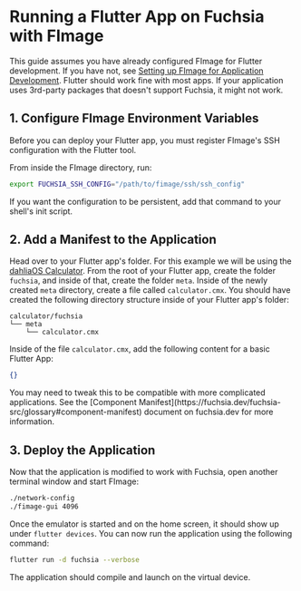 
# Running a Flutter App on Fuchsia with FImage

This guide assumes you have already configured FImage for Flutter development. If you have not, see [Setting up FImage for Application Development](fimage-app-dev). Flutter should work fine with most apps. If your application uses 3rd-party packages that doesn't support Fuchsia, it might not work.

## 1. Configure FImage Environment Variables

Before you can deploy your Flutter app, you must register FImage's SSH configuration with the Flutter tool.

From inside the FImage directory, run:

```sh copy
export FUCHSIA_SSH_CONFIG="/path/to/fimage/ssh/ssh_config"
```

If you want the configuration to be persistent, add that command to your shell's init script.

## 2. Add a Manifest to the Application

Head over to your Flutter app's folder. For this example we will be using the [dahliaOS Calculator](https://github.com/dahliaOS/calculator). From the root of your Flutter app, create the folder `fuchsia`, and inside of that, create the folder `meta`. Inside of the newly created `meta` directory, create a file called `calculator.cmx`. You should have created the following directory structure inside of your Flutter app's folder:

```
calculator/fuchsia
└── meta
    └── calculator.cmx
```

Inside of the file `calculator.cmx`, add the following content for a basic Flutter App:

```json copy
{}
```

<Callout type="warning" emoji="⚠️">
  You may need to tweak this to be compatible with more complicated
  applications. See the [Component
  Manifest](https://fuchsia.dev/fuchsia-src/glossary#component-manifest)
  document on fuchsia.dev for more information.
</Callout>

## 3. Deploy the Application

Now that the application is modified to work with Fuchsia, open another terminal window and start FImage:

```sh copy
./network-config
./fimage-gui 4096
```

Once the emulator is started and on the home screen, it should show up under `flutter devices`. You can now run the application using the following command:

```sh copy
flutter run -d fuchsia --verbose
```

The application should compile and launch on the virtual device.
